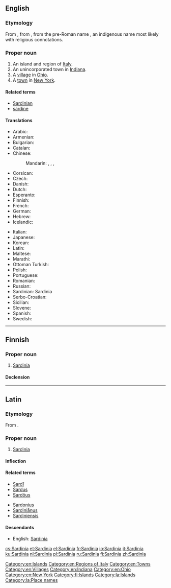 {{also|Sardinía}}
==English==

{{wikipedia|lang=en}}

===Etymology===
From {{etyl|la|en}} {{term|Sardinia|lang=la}}, from {{etyl|grc|en}} {{term|Σαρδώ|tr=Sardō|lang=grc}}, from the pre-Roman name {{term/t|und||*sard}}, an indigenous name most likely with religious connotations.

===Proper noun===
{{en-proper noun}}

# An island and region of [[Italy]].
# An unincorporated town in [[Indiana]].
# A [[village]] in [[Ohio]].
# A [[town]] in [[New York]].

====Related terms====
* [[Sardinian]]
* [[sardine]]

====Translations====
{{trans-top|island of Italy}}
* Arabic: {{t|ar|سردينيا|f|tr=Sardīnya}}
* Armenian: {{t|hy|Սարդինիա|sc=Armn}}
* Bulgarian: {{t+|bg|Сардиния}}
* Catalan: {{t|ca|Sardenya}}
* Chinese:
*: Mandarin: {{t|cmn|薩丁島|sc=Hani}}, {{t+|cmn|萨丁岛|tr=Sàdīng dǎo|sc=Hani}}, {{t|cmn|撒丁島|sc=Hani}}, {{t+|cmn|撒丁岛|tr=Sādīng dǎo|sc=Hani}}
* Corsican: {{t|co|Sardegna}}
* Czech: {{t+|cs|Sardinie|f}}
* Danish: {{t|da|Sardinien}}
* Dutch: {{t+|nl|Sardinië|n}}
* Esperanto: {{t|eo|Sardio}}
* Finnish: {{t+|fi|Sardinia}}
* French: {{t+|fr|Sardaigne|f}}
* German: {{t+|de|Sardinien|n}}
* Hebrew: {{t|he|סרדיניה}}
* Icelandic: {{t|is|Sardinía|f}}
{{trans-mid}}
* Italian: {{t+|it|Sardegna|f}}
* Japanese: {{t|ja|サルディニア島|tr=Sarudinia-tō}}
* Korean: {{t|ko|사르데냐|tr=Sareudenya}}
* Latin: {{t|la|Sardinia|f}}
* Maltese: {{t|mt|Sardenja}}
* Marathi: {{t|mr|सार्डिनिया|tr=sārḍiniyā|sc=Deva}}
* Ottoman Turkish: {{t|ota|سردنیا|sc=ota-Arab}}
* Polish: {{t+|pl|Sardynia|f}}
* Portuguese: {{t+|pt|Sardenha}}
* Romanian: {{t|ro|Sardinia|f}}
* Russian: {{t+|ru|Сардиния|f|tr=Sardínija}}
* Sardinian: Sardinia {{g|f}}
* Serbo-Croatian: {{t|sh|Sardinija|f}}
* Sicilian: {{t|scn|Sardigna|f}}
* Slovene: {{t|sl|Sardínija|f}}
* Spanish: {{t+|es|Cerdeña|f}}
* Swedish: {{t|sv|Sardinien}}
{{trans-bottom}}

[[Category:en:Islands]]
[[Category:en:Regions of Italy]]
[[Category:en:Towns]]
[[Category:en:Villages]]
[[Category:en:Indiana]]
[[Category:en:Ohio]]
[[Category:en:New York]]

----

==Finnish==

===Proper noun===
{{fi-proper noun}}

# [[#English|Sardinia]]

====Declension====
{{fi-decl-kulkija|Sardini|a|nopl=1}}

[[Category:fi:Islands]]

----

==Latin==

===Etymology===
From {{etyl|grc|la}} {{term|Σαρδώ|tr=Sardō|lang=grc}}.

===Proper noun===
{{la-proper noun|Sardinia|Sardiniae|Sardiniae|f|first}}

# [[#English|Sardinia]]

====Inflection====
{{la-decl-1st-loc|num=sg|Sardini}}

====Related terms====
{{top2}}
* [[Sardi|Sardī]]
* [[Sardus]]
* [[Sardous|Sardōus]]
{{mid2}}
* [[Sardonius]]
* [[Sardinianus|Sardiniānus]]
* [[Sardiniensis]]
{{bottom}}

====Descendants====
* English: [[#English|Sardinia]]

[[Category:la:Islands]]
[[Category:la:Place names]]

[[cs:Sardinia]]
[[et:Sardinia]]
[[el:Sardinia]]
[[fr:Sardinia]]
[[io:Sardinia]]
[[it:Sardinia]]
[[ku:Sardinia]]
[[nl:Sardinia]]
[[pl:Sardinia]]
[[ru:Sardinia]]
[[fi:Sardinia]]
[[zh:Sardinia]]